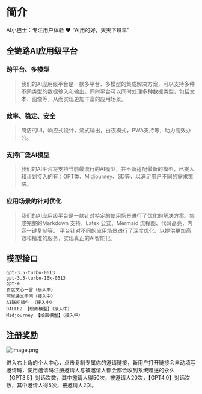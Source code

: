 # 

# 简介

AI小巴士：专注用户体验 ❤️ “AI用的好，天天下班早”

## 全链路AI应用级平台

### 跨平台、多模型

> 我们的AI应用级平台是一款多平台、多模型的集成解决方案，可以支持多种不同类型的数据输入和输出。同时平台可以同时处理多种数据类型，包括文本、图像等，从而实现更加丰富的应用场景。

### 效率、稳定、安全

> 简洁的UI，响应式设计，流式输出，白夜模式，PWA支持等，助力高效办公。

### 支持广泛AI模型

> 我们的AI平台将支持当前最流行的AI模型，并不断适配最新的模型，已接入和计划接入的有：GPT类、Midjourney、SD等，以满足用户不同的需求策略。

### 应用场景的针对优化

> 我们的AI应用级平台是一款针对特定的使用场景进行了优化的解决方案。集成完整的Markdown 支持，Latex 公式、Mermaid 流程图、代码高亮，内容一键复制等。 平台针对不同的应用场景进行了深度优化，以提供更加高效和精准的服务，实现真正的AI智能化。

## 模型接口

```other
gpt-3.5-turbo-0613
gpt-3.5-turbo-16k-0613
gpt-4
百度文心一言（接入中）
阿里通义千问（接入中）
AI联网插件 （接入中）
DALLE2 【绘画模型】（接入中）
Midjourney 【绘画模型】（接入中）
```

## 注册奖励

![image.png](https://res.craft.do/user/full/cd251cfd-2de5-cb5c-a690-8aafec40e2cb/doc/cf624041-677f-4e0d-bf33-e46b088b8b32/a097957a-0eff-448d-a223-a8095b7569dd)

进入右上角的个人中心，点击复制专属你的邀请链接，新用户打开链接会自动填写邀请码，使用邀请码注册邀请人与被邀请人都会都会收到系统赠送的永久【GPT3.5】对话次数，其中邀请人得50次，被邀请人20次，【GPT4.0】对话次数，其中邀请人得5次，被邀请人2次。

